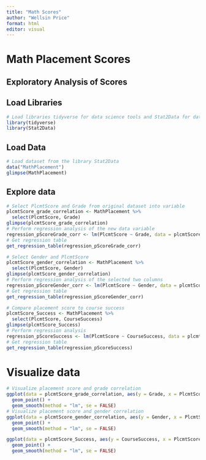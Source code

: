 ```yaml
---
title: "Math Scores"
author: "Wellsin Price"
format: html
editor: visual
---
```


# Math Placement Scores
## Exploratory Analysis of Scores
## Load Libraries
```r
# Load libraries tidyverse for data science tools and Stat2Data for dataset
library(tidyverse)
library(Stat2Data)
```
## Load Data
```r
# Load dataset from the library Stat2Data
data("MathPlacement")
glimpse(MathPlacement)
```
## Explore data
```r
# Select PlcmtScore and Grade from original dataset into variable
plcmtScore_grade_correlation <- MathPlacement %>%
  select(PlcmtScore, Grade)
glimpse(plcmtScore_grade_correlation)
# Perform regression analysis of the new data variable
regression_pScoreGrade_corr <- lm(PlcmtScore ~ Grade, data = plcmtScore_grade_correlation)
# Get regression table
get_regression_table(regression_pScoreGrade_corr)
```
```r
# Select Gender and PlcmtScore
plcmtScore_gender_correlation <- MathPlacement %>%
  select(PlcmtScore, Gender)
glimpse(plcmtScore_gender_correlation)
# Perform regression analysis of the selected two columns
regression_pScoreGender_corr <- lm(PlcmtScore ~ Gender, data = plcmtScore_gender_correlation)
# Get regression table
get_regression_table(regression_pScoreGender_corr)
```
```r
# Compare placement score to course success
plcmtScore_Success <- MathPlacement %>%
  select(PlcmtScore, CourseSuccess)
glimpse(plcmtScore_Success)
# Perform regression analysis
regression_pScoreSuccess <- lm(PlcmtScore ~ CourseSuccess, data = plcmtScore_Success)
# Get regression table
get_regression_table(regression_pScoreSuccess)
```

# Visualize data
```r
# Visualize placement score and grade correlation
ggplot(data = plcmtScore_grade_correlation, aes(y = Grade, x = PlcmtScore)) +
  geom_point() + 
  geom_smooth(method = "lm", se = FALSE)
# Visualize placement score and gender correlation
ggplot(data = plcmtScore_gender_correlation, aes(y = Gender, x = PlcmtScore)) +
  geom_point() +
  geom_smooth(method = "lm", se = FALSE)
```
```r
ggplot(data = plcmtScore_Success, aes(y = CourseSuccess, x = PlcmtScore)) + 
  geom_point() +
  geom_smooth(method = "lm", se = FALSE)
```

